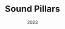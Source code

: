 ---
title: "Sound Pillars"
description: "Real Time Animated 3D visual model (via code) created from scratch using Blender and imported through Three.js, built on VueJS and JavaScript."
date: "2023"
tags:
  - react.js
  - next.js
thumbnail: "/projectImages/soundPillarsThumbnail.webp"
---